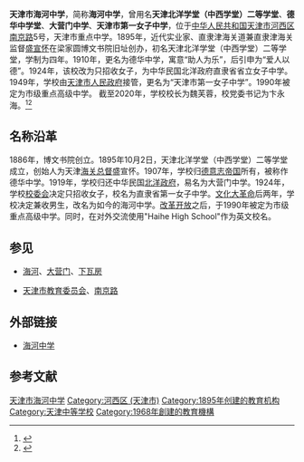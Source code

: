{{Infobox school
| name = 天津市海河中学
| address = {{PRC}}[[天津市|天津市]][[河西区_(天津市)|河西区]][[南京路_(天津)|南京路]]5号
| colors = 
| datastyle = 
| nickname = 海河中学
| 創辦人 = [[盛宣怀|盛宣怀]]
| 校训 = 朴毅敬诚
| 建校 = 1895年10月2日<br />（{{age in years and days|1895|10|2|age=no}}）<br />{{QING}}[[光緒|光緒]]乙未年八月十四
| 校庆日 = 10月2日
| 类型 = 公立高中
| 校长 = 魏芙蓉
| 副校长 = 
| 教师 = 320余人
| 学生 = 3000余人
| 坐标 = 39°07′05″N 117°13′51″E
| 建筑面积 = 23840平方米
| 校色 = <span style="background:#0099FF; border:1px; color:#fff; padding:2px 20px;">海河蓝</span>
| 校刊 = 
| 隶属 = 
| 邮编 = 300202
| 电话号码 = 022-58688015
| 网站 = {{URL|http://www.hhzx.cn/}}
| tree = 
| other_name = 天津市大营门中学
| affiliation = [[天津市教育委员会|天津市教育委员会]]
| former_name = 天津北洋学堂（中西学堂）二等学堂
| latin_name = Tianjin Haihe High School
| alumni = [[赵宝珍|赵宝珍]]、[[卞學鐄|卞學鐄]]、[[高峰|高峰]]、[[高玉琮|高玉琮]]等
| 书记 = 
| 校委书记 = 
| 党委书记 = 卞永海
| founder = [[盛宣怀|盛宣怀]]
}}
'''天津市海河中学'''，简称'''海河中学'''，曾用名'''天津北洋学堂（中西学堂）二等学堂'''、'''德华中学堂'''、'''大营门中学'''、'''天津市第一女子中学'''，位于[[中华人民共和国|中华人民共和国]][[天津市|天津市]][[河西区_(天津市)|河西区]][[南京路_(天津)|南京路]]5号，天津市重点中学。1895年，近代实业家、直隶津海关道兼直隶津海关监督[[盛宣怀|盛宣怀]]在梁家圆博文书院旧址创办，初名天津北洋学堂（中西学堂）二等学堂，学制为四年。1910年，更名为德华中学，寓意“助人为乐”，后引申为“爱人以德”。1924年，该校改为只招收女子，为中华民国北洋政府直隶省省立女子中学。1949年，学校由[[天津市人民政府|天津市人民政府]]接管，更名为“天津市第一女子中学”。1990年被定为市级重点高级中学。
截至2020年，学校校长为魏芙蓉，校党委书记为卞永海。<ref>{{Cite web|title=关于魏芙蓉等同志任免职的通知|url=http://www.tjhx.gov.cn/tjhx/rsrm/202004/e066dcb175134cd28d44d71c0ab50b52.shtml|accessdate=2020-08-29|work=www.tjhx.gov.cn}}</ref><ref>{{Cite journal| doi = 10.3969/j.issn.0493-2099.2010.02.009| issn = 0493-2099| issue = 2| pages = 17–18| last1 = 韩大勇| last2 = 卞永海| title = 做一个有思想的当代教育人——天津市海河中学校长卞永海访谈录| journal = 天津教育| accessdate = | date = 2010| url = |id={{CNKI|TJJA201002011|CJFD}}}}</ref>

== 名称沿革 ==
1886年，博文书院创立。1895年10月2日，天津北洋学堂（中西学堂）二等学堂成立，创始人为天津[[海关总署驻天津特派员办事处|海关总督]]盛宣怀。1907年，学校归[[德意志帝國|德意志帝国]]所有，被称作德华中学。1919年，学校归还中华民国[[北洋政府|北洋政府]]，易名为大营门中学。1924年，学校[[校友会|校委会]]决定只招收女子，校名为直隶省第一女子中学。[[文化大革命|文化大革命]]后两年，学校决定兼收男生，改名为如今的海河中学。[[改革开放|改革开放]]之后，于1990年被定为市级重点高级中学。同时，在对外交流使用"Haihe High School"作为英文校名。{{来源请求}}

== 参见 ==
*[[海河|海河]]、[[大营门街道|大营门]]、[[下瓦房站|下瓦房]]

*[[天津市教育委员会|天津市教育委员会]]、[[南京路_(天津)|南京路]]

== 外部链接 ==
*[http://www.hhzx.cn 海河中学] {{Wayback|url=http://www.hhzx.cn/ |date=20200226014424 }}

== 参考文献 ==
{{reflist}}
{{天津市市级重点中学}}
{{Portal bar|天津}}

[[Category:天津市海河中学|]]
[[Category:河西区_(天津市)|Category:河西区 (天津市)]]
[[Category:1895年创建的教育机构|Category:1895年创建的教育机构]]
[[Category:天津中等学校|Category:天津中等学校]]
[[Category:1968年創建的教育機構|Category:1968年創建的教育機構]]